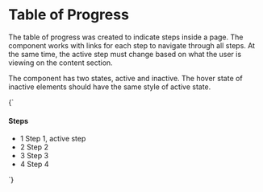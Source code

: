 
<Meta title="Navigation/Table of Progress" />

# Table of Progress

The table of progress was created to indicate steps inside a page. The component works with links for each step to navigate through all steps. At the same time, the active step must change based on what the user is viewing on the content section.

The component has two states, active and inactive. The hover state of inactive elements should have the same style of active state.

<Preview>
  <Story name="default" parameters={{
    design: figmaConfig('6990%3A133')
  }}>{`
    <div class="table-of-progress">
      <h4 class="top-step-header">Steps</h4>
      <ul>
        <li>
          <span class="top-step-number is-active">1</span>
          <span class="top-step-name">Step 1, active step</span>
        </li>
        <span class="connector"><span>
        <li>
          <span class="top-step-number">2</span>
          <span class="top-step-name">Step 2</span>
        </li>
        <span class="connector"><span>
        <li>
          <span class="top-step-number">3</span>
          <span class="top-step-name">Step 3</span>
        </li>
        <span class="connector"><span>
        <li>
          <span class="top-step-number">4</span>
          <span class="top-step-name">Step 4</span>
        </li>
      </ul>
    </div>
  `}</Story>
</Preview>
